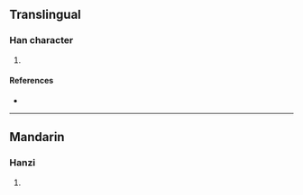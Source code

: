 {{character info/new}}
==Translingual==

===Han character===
{{Han char|rn=85|rad=水|as=14|sn=17|four=|canj=EQBU|ids=⿰氵靘}}

# {{defn|Han|sort=水14}}

====References====
* {{Han ref|kx=0656.220|dkj=18518|dj=1067.060|hdz=31765.110|uh=6FEA|ud=28650}}

----

==Mandarin==

===Hanzi===
{{cmn-hanzi|pin=[[jiàn]] ([[jian4]]), [[jìng]] ([[jing4]]), [[lán]] ([[lan2]]), [[lǎn]] ([[lan3]])|wg=chien<sup>4</sup>, ching<sup>4</sup>, lan<sup>2</sup>, lan<sup>3</sup>}}

# {{defn|lang=cmn|sort=水14}}